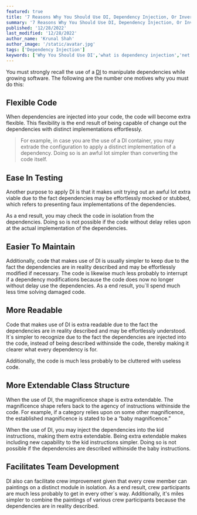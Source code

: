 ```yaml
---
featured: true
title: '7 Reasons Why You Should Use DI, Dependency Injection, Or Inversion Of Control'
summary: '7 Reasons Why You Should Use DI, Dependency Injection, Or Inversion Of Control, You must strongly recall the use of a DI to manipulate dependencies while growing software. The following are the number one motives why you must do this'
published: '12/28/2022'
last_modified: '12/28/2022'
author_name: 'Krunal Shah'
author_image: '/static/avatar.jpg'
tags: ['Dependency Injection']
keywords: ['Why You Should Use DI','what is dependency injection','net core dependency injection','Inversion of Control', 'Dependency Injection c#', 'DI pattern', 'IoC', 'injector', 'dependency injection pattern', 'Injectors', '7 reasons','Client Class','Service Class','Injector Class','Constructor Injection','Property Injection','Method Injection','AddScoped','How do these dependencies behave', 'What kinds of issues can we arrive at with DI',]
---
```


You must strongly recall the use of a [DI](https://en.wikipedia.org/wiki/Dependency_injection) to manipulate dependencies while growing software. The following are the number one motives why you must do this:

## Flexible Code
When dependencies are injected into your code, the code will become extra flexible. This flexibility is the end result of being capable of change out the dependencies with distinct implementations effortlessly.

> For example, in case you are the use of a DI container, you may extrade the configuration to apply a distinct implementation of a dependency. Doing so is an awful lot simpler than converting the code itself.

## Ease In Testing
Another purpose to apply DI is that it makes unit trying out an awful lot extra viable due to the fact dependencies may be effortlessly mocked or stubbed, which refers to presenting faux implementations of the dependencies.

As a end result, you may check the code in isolation from the dependencies. Doing so is not possible if the code without delay relies upon at the actual implementation of the dependencies.

## Easier To Maintain
Additionally, code that makes use of DI is usually simpler to keep due to the fact the dependencies are in reality described and may be effortlessly modified if necessary. The code is likewise much less probably to interrupt if a dependency modifications because the code does now no longer without delay use the dependencies. As a end result, you`ll spend much less time solving damaged code.

## More Readable
Code that makes use of DI is extra readable due to the fact the dependencies are in reality described and may be effortlessly understood. It`s simpler to recognize due to the fact the dependencies are injected into the code, instead of being described withinside the code, thereby making it clearer what every dependency is for.

Additionally, the code is much less probably to be cluttered with useless code.

## More Extendable Class Structure
When the use of DI, the magnificence shape is extra extendable. The magnificence shape refers back to the agency of instructions withinside the code. For example, if a category relies upon on some other magnificence, the established magnificence is stated to be a “baby magnificence.”

When the use of DI, you may inject the dependencies into the kid instructions, making them extra extendable. Being extra extendable makes including new capability to the kid instructions simpler. Doing so is not possible if the dependencies are described withinside the baby instructions.

## Facilitates Team Development
DI also can facilitate crew improvement given that every crew member can paintings on a distinct module in isolation. As a end result, crew participants are much less probably to get in every other`s way. Additionally, it's miles simpler to combine the paintings of various crew participants because the dependencies are in reality described.
